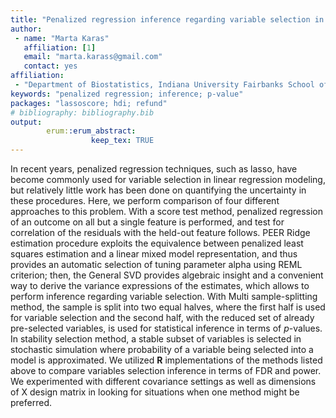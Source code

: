 ---
title: "Penalized regression inference regarding variable selection in regular and high dimensions: comparison of selected methods implemented in R"
author:
 - name: "Marta Karas"
   affiliation: [1]
   email: "marta.karass@gmail.com"
   contact: yes
affiliation:
 - "Department of Biostatistics, Indiana University Fairbanks School of Public Health"
keywords: "penalized regression; inference; p-value"
packages: "lassoscore; hdi; refund"
# bibliography: bibliography.bib
output:  
        erum::erum_abstract:
                  keep_tex: TRUE
---

In recent years, penalized regression techniques, such as lasso, have
become commonly used for variable selection in linear regression
modeling, but relatively little work has been done on quantifying the
uncertainty in these procedures. Here, we perform comparison of four
different approaches to this problem. With a score test method,
penalized regression of an outcome on all but a single feature is
performed, and test for correlation of the residuals with the held-out
feature follows. PEER Ridge estimation procedure exploits the
equivalence between penalized least squares estimation and a linear
mixed model representation, and thus provides an automatic selection of
tuning parameter alpha using REML criterion; then, the General SVD
provides algebraic insight and a convenient way to derive the variance
expressions of the estimates, which allows to perform inference
regarding variable selection. With Multi sample-splitting method, the sample is split into two equal halves, where the first half
is used for variable selection and the second half, with the reduced set
of already pre-selected variables, is used for statistical inference in
terms of $p$-values. In stability selection method, a stable
subset of variables is selected in stochastic simulation where
probability of a variable being selected into a model is approximated.
We utilized **R** implementations of the methods listed above to compare
variables selection inference in terms of FDR and power. We experimented
with different covariance settings as well as dimensions of X design
matrix in looking for situations when one method might be preferred.

<!--  -->
<!-- **References** -->
<!-- [1]: Voorman, A., Shojaie, A., Witten, D. Inference in High Dimensions with the Penalized Score Test (2014). arXiv:1401.2678 [stat.ME] 
 [2]: Randolph, T. W., Harezlak, J., Feng, Z. Structured penalties for functional linear models - partially empirical eigenvectors for regression (2012). Electronic Journal of Statistics, 6, 323-353. 
 [3]: Dezeure, R., Buhlmann, P., Meier, L., Meinshausen, N. High-Dimensional Inference: Confidence Intervals, p-Values and R-Software hdi (2015). Statistical Science, 30(4), 533-558. -->
